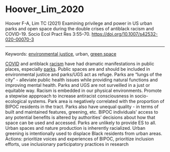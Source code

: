 # Hoover_Lim_2020

Hoover F-A, Lim TC (2021) Examining privilege and power in US urban parks and open space during the double crises of antiblack racism and COVID-19. Socio Ecol Pract Res 3:55--70. <https://doi.org/10.1007/s42532-020-00070-3>

---

Keywords: [environmental justice](../topics/EnvironmentalJustice.qmd), urban, [green space](../topics/GreenSpace.qmd)

[COVID](../topics/COVID.qmd) and antiblack [racism](../topics/Racism.qmd) have had dramatic manifestations in public places, especially [parks](../topics/Parks.qmd). Public spaces are and should be included in environmental justice and parks/UGS act as refuge. Parks are "lungs of the city" - alleviate public health issues while providing natural functions and improving mental health. Parks and UGS are not surveilled in a just or equitable way. Racism is embedded in our physical environments. Promote a stepwise appproach to increase antiracist consciousness in socio-ecological systems. Park area is negatively correlated with the proportion of BIPOC residents in the tract. Parks also have unequal quality - in terms of built and maintained features, greening, etc. BIPOC individuals' access to any potential benefits is altered by authorities' decisions about how that space can be used and accessed. Parks are unlikely to provide ES to all. Urban spaces and nature production is inherently racialized. Urban greening is intentionally used to displace Black residents from urban areas. Actions: prioritize voices and experiences of BIPOC, prioritize inclusion efforts, use inclusionary participatory practices in research

